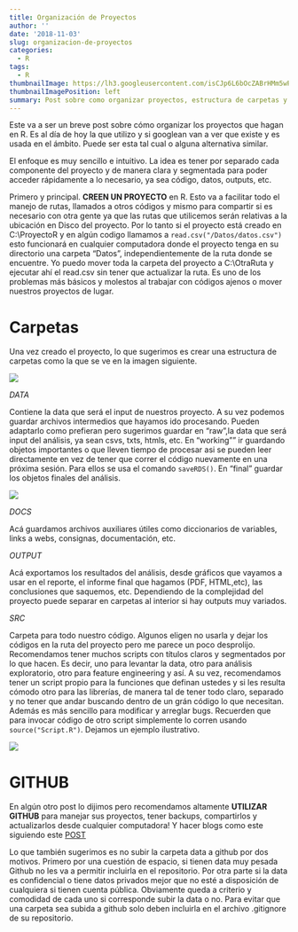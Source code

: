 ---
title: Organización de Proyectos
author: ''
date: '2018-11-03'
slug: organizacion-de-proyectos
categories:
  - R
tags:
  - R
thumbnailImage: https://lh3.googleusercontent.com/isCJp6L6bOcZABrHMm5wPhVWK-fxzUlhsyVRrooD3WcBA6cWJgd7BtZVA9ifPsmb6Z6Tul065aNJNrWeig=w328-h172
thumbnailImagePosition: left
summary: Post sobre como organizar proyectos, estructura de carpetas y más.
---

Este va a ser un breve post sobre cómo organizar los proyectos que hagan en R. Es al día de hoy la que utilizo y si googlean van a ver que existe y es usada en el ámbito. Puede ser esta tal cual o alguna alternativa similar.

El enfoque es muy sencillo e intuitivo. La idea es tener por separado cada componente del proyecto y de manera clara y segmentada para poder acceder rápidamente a lo necesario, ya sea código, datos, outputs, etc.

Primero y principal. **CREEN UN PROYECTO** en R. Esto va a facilitar todo el manejo de rutas, llamados a otros códigos y mismo para compartir si es necesario con otra gente ya que las rutas que utilicemos serán relativas a la ubicación en Disco del proyecto. Por lo tanto si el proyecto está creado en C:\\ProyectoR y en algún codigo llamamos a `read.csv("/Datos/datos.csv")` esto funcionará en cualquier computadora donde el proyecto tenga en su directorio una carpeta "Datos", independientemente de la ruta donde se encuentre. Yo puedo mover toda la carpeta del proyecto a C:\\OtraRuta y ejecutar ahí el read.csv sin tener que actualizar la ruta. Es uno de los problemas más básicos y molestos al trabajar con códigos ajenos o mover nuestros proyectos de lugar.

# Carpetas

Una vez creado el proyecto, lo que sugerimos es crear una estructura de carpetas como la que se ve en la imagen siguiente.

![](/post/2018-11-03-organizacion-de-proyectos/carpetas.PNG)

*DATA*

Contiene la data que será el input de nuestros proyecto. A su vez podemos guardar archivos intermedios que hayamos ido procesando. Pueden adaptarlo como prefieran pero sugerimos guardar en "raw",la data que será input del análisis, ya sean csvs, txts, htmls, etc.
En "working"" ir guardando objetos importantes o que lleven tiempo de procesar asi se pueden leer directamente en vez de tener que correr el código nuevamente en una próxima sesión.
Para ellos se usa el comando `saveRDS()`.
En "final" guardar los objetos finales del análisis.

![](/post/2018-11-03-organizacion-de-proyectos/data.PNG)

*DOCS* 

Acá guardamos archivos auxiliares útiles como diccionarios de variables, links a webs, consignas, documentación, etc.

*OUTPUT*

Acá exportamos los resultados del análisis, desde gráficos que vayamos a usar en el reporte, el informe final que hagamos (PDF, HTML,etc), las conclusiones que saquemos, etc. Dependiendo de la complejidad del proyecto puede separar en carpetas al interior si hay outputs muy variados.

*SRC*

Carpeta para todo nuestro código. Algunos eligen no usarla y dejar los códigos en la ruta del proyecto pero me parece un poco desprolijo.
Recomendamos tener muchos scripts con títulos claros y segmentados por lo que hacen. Es decir, uno para levantar la data, otro para análisis exploratorio, otro para feature engineering y así. A su vez, recomendamos tener un script propio para la funciones que definan ustedes y si les resulta cómodo otro para las librerías, de manera tal de tener todo claro, separado y no tener que andar buscando dentro de un grán código lo que necesitan. Además es más sencillo para modificar y arreglar bugs. Recuerden que para invocar código de otro script simplemente lo corren usando `source("Script.R")`.
Dejamos un ejemplo ilustrativo.

![](/post/2018-11-03-organizacion-de-proyectos/src.PNG)

# GITHUB

En algún otro post lo dijimos pero recomendamos altamente **UTILIZAR GITHUB** para manejar sus proyectos, tener backups, compartirlos y actualizarlos desde cualquier computadora!
Y hacer blogs como este siguiendo este [POST](https://fbetteo.netlify.com/2018/10/como-crear-un-blog-con-blogdown-y-netlify/)

Lo que también sugerimos es no subir la carpeta data a github por dos motivos. Primero por una cuestión de espacio, si tienen data muy pesada Github no les va a permitir incluirla en el repositorio.
Por otra parte si la data es confidencial o tiene datos privados mejor que no esté a disposición de cualquiera si tienen cuenta pública. Obviamente queda a criterio y comodidad de cada uno si corresponde subir la data o no.
Para evitar que una carpeta sea subida a github solo deben incluirla en el archivo .gitignore de su repositorio.

